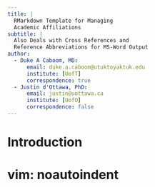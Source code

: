 ```yaml
---
title: |
  RMarkdown Template for Managing  
  Academic Affiliations 
subtitle: |
  Also Deals with Cross References and  
  Reference Abbreviations for MS-Word Output
author:
  - Duke A Caboom, MD:
      email: duke.a.caboom@utuktoyaktuk.edu
      institute: [UofT]
      correspondence: true
  - Justin d'Ottawa, PhD:
      email: justin@uottawa.ca
      institute: [UofO]
      correspondence: false
---
```


# Introduction

# vim: noautoindent

